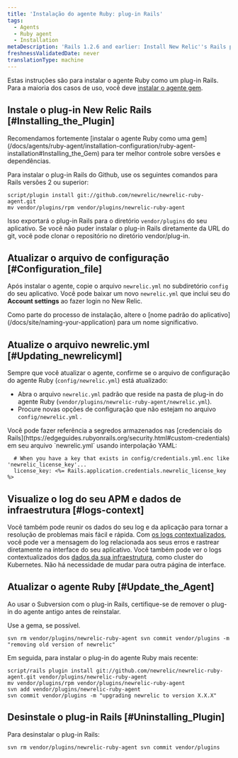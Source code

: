 ```yaml
---
title: 'Instalação do agente Ruby: plug-in Rails'
tags:
  - Agents
  - Ruby agent
  - Installation
metaDescription: 'Rails 1.2.6 and earlier: Install New Relic''s Rails plugin as a gem in order to have better control over versions and dependencies.'
freshnessValidatedDate: never
translationType: machine
---
```


Estas instruções são para instalar o agente Ruby como um plug-in Rails. Para a maioria dos casos de uso, você deve [instalar o agente gem](/docs/agents/ruby-agent/installation-configuration/ruby-agent-installation#Installing_the_Gem).

## Instale o plug-in New Relic Rails [#Installing_the_Plugin]

<Callout variant="important">
  Recomendamos fortemente [instalar o agente Ruby como uma gem](/docs/agents/ruby-agent/installation-configuration/ruby-agent-installation#Installing_the_Gem) para ter melhor controle sobre versões e dependências.
</Callout>

Para instalar o plug-in Rails do Github, use os seguintes comandos para Rails versões 2 ou superior:

```
script/plugin install git://github.com/newrelic/newrelic-ruby-agent.git
mv vendor/plugins/rpm vendor/plugins/newrelic-ruby-agent
```

Isso exportará o plug-in Rails para o diretório `vendor/plugins` do seu aplicativo. Se você não puder instalar o plug-in Rails diretamente da URL do git, você pode clonar o repositório no diretório vendor/plug-in.

<InstallFeedback/>

## Atualizar o arquivo de configuração [#Configuration_file]

Após instalar o agente, copie o arquivo `newrelic.yml` no subdiretório `config` do seu aplicativo. Você pode baixar um novo `newrelic.yml` que inclui seu <InlinePopover type="licenseKey"/>do <DoNotTranslate>**Account settings**</DoNotTranslate> ao fazer login no New Relic.

<Callout variant="important">
  Como parte do processo de instalação, altere o [nome padrão do aplicativo](/docs/site/naming-your-application) para um nome significativo.
</Callout>

## Atualize o arquivo newrelic.yml [#Updating_newrelicyml]

Sempre que você atualizar o agente, confirme se o arquivo de configuração do agente Ruby (`config/newrelic.yml`) está atualizado:

* Abra o arquivo `newrelic.yml` padrão que reside na pasta de plug-in do agente Ruby (`vendor/plugins/newrelic-ruby-agent/newrelic.yml`).
* Procure novas opções de configuração que não estejam no arquivo `config/newrelic.yml` .

<Callout variant="tip">
  Você pode fazer referência a segredos armazenados nas [credenciais do Rails](https://edgeguides.rubyonrails.org/security.html#custom-credentials) em seu arquivo `newrelic.yml` usando interpolação YAML:

  ```
    # When you have a key that exists in config/credentials.yml.enc like 'newrelic_license_key'...
    license_key: <%= Rails.application.credentials.newrelic_license_key %>
  ```
</Callout>

## Visualize o log do seu APM e dados de infraestrutura [#logs-context]

Você também pode reunir os dados do seu log e da aplicação para tornar a resolução de problemas mais fácil e rápida. Com [os logs contextualizados](/docs/logs/logs-context/configure-logs-context-ruby/), você pode ver a mensagem do log relacionada aos seus erros e rastrear diretamente na interface do seu aplicativo. Você também pode ver o logs contextualizados dos [dados da sua infraestrutura](/docs/logs/forward-logs/forward-your-logs-using-infrastructure-agent/), como cluster do Kubernetes. Não há necessidade de mudar para outra página de interface.

## Atualizar o agente Ruby [#Update_the_Agent]

Ao usar o Subversion com o plug-in Rails, certifique-se de remover o plug-in do agente antigo antes de reinstalar.

<Callout variant="tip">
  Use a gema, se possível.
</Callout>

```
svn rm vendor/plugins/newrelic-ruby-agent svn commit vendor/plugins -m "removing old version of newrelic"
```

Em seguida, para instalar o plug-in do agente Ruby mais recente:

```
script/rails plugin install git://github.com/newrelic/newrelic-ruby-agent.git vendor/plugins/newrelic-ruby-agent
mv vendor/plugins/rpm vendor/plugins/newrelic-ruby-agent
svn add vendor/plugins/newrelic-ruby-agent
svn commit vendor/plugins -m "upgrading newrelic to version X.X.X"
```

## Desinstale o plug-in Rails [#Uninstalling_Plugin]

Para desinstalar o plug-in Rails:

```
svn rm vendor/plugins/newrelic-ruby-agent svn commit vendor/plugins
```